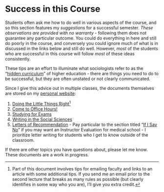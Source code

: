 # Success in this Course

Students often ask me how to do well in various aspects of the course, and so this section features my *suggestions* for a successful semester. *These observations are provided with no warranty* - following them does not guarantee any particular outcome. You could do everything in here and still do poorly in the course, and conversely you could ignore much of what is in discussed in the links below and still do well. However, *most* of the students who are successful in this course will follow *most* of these ideas consistently.

These tips are an effort to illuminate what sociologists refer to as the "[hidden curriculum](https://books.google.com/books?hl=en&lr=&id=5r-TAgAAQBAJ&oi=fnd&pg=PP1&dq=hidden+curriculum#v=onepage&q=hidden%20curriculum&f=false)" of higher education - there are things you need to do to be successful, but they are often unstated or not clearly communicated.

Since I give this advice out in multiple classes, the documents themselves are stored on my [personal website](https://chris-prener.github.io):

1. [Doing the Little Things Right](https://chris-prener.github.io/resources/students/little-things/)^[Part of this document involves tips for emailing faculty and links to an article with some additional tips. If you send me an email prior to the second lecture that breaks as many rules as possible (but clearly identifies in some way who you are), I'll give you extra credit.]
2. [Come to Office Hours!](https://chris-prener.github.io/resources/students/office-hours/)
3. [Studying for Exams](https://chris-prener.github.io/resources/exams/)
4. [Writing in the Social Sciences](https://chris-prener.github.io/resources/students/writing/)
5. [Letters of Recommendation](https://chris-prener.github.io/resources/students/exams/) - Pay particular to the section titled "[If I Say No](https://chris-prener.github.io/resources/students/letters/#if-i-say-no)" if you may want an Instructor Evaluation for medical school - I prioritize letter writing for students who I get to know outside of the classroom.

If there are other topics you have questions about, please let me know. These documents are a work in progress.
